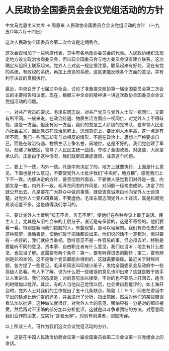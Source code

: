 # 人民政协全国委员会会议党组活动的方针

中文马克思主义文库 -> 周恩来
人民政协全国委员会会议党组活动的方针
（一九五○年六月十四日）

这次人民政协全国委员会第二次会议是定期例会。
 

这次会议增加了一些列席代表，其中有各地政协委员会的代表。人民政协组织法规定地方设立政治协商委员会，但以前全国委员会与地方委员会没有建立联系，这次确定从组织上联系起来。党外人士对这一规定很注意。联系起来有好处。现在有党的系统，有政权的系统，再加上政协的系统，这就更能反映各个方面的意见，并有利于决议的贯彻执行。

最近，中央召开了七届三中全会，讨论了准备提交政协第一届全国委员会第二次会议的主要报告和议案。现在，根据三中全会的精神讲一讲这次政协全国委员会会议党组活动的问题。

一、对共产党员的要求。毛泽东同志说，对共产党员与党外人士应一视同仁，又要有所不同。一般来说，在政治待遇、物质生活方面应一视同仁，对党外人士不得歧视，这是一方面。但还有另一方面，我们的党是工人阶级的先锋队，要率领人民走向社会主义，因此党员在政治见解上、思想意识上，要比别人水平高，这一点是有所不同。我们一些同志却有与此相反的情形，不是在政治上、思想上严格要求自己，而是在政治待遇、物质生活上争名誉，闹地位，这是不好的。我们党创建了军队，创建了解放区，领导了人民民主统一战线，夺取了全国政权。对这些，大家是承认的。正是由于这种情况，我们就更应谦虚谨慎，注意这个问题。

二、要上下一致，内外一致。凡是中央决定了的，地方上就要执行，上面是什么意见，下面也是什么意见，不要使党外人士批评我们"中央好，地方糟"，感觉我们上下不一致。内部决定的方针，要贯彻到外面去，不要使人感觉我们对外是一套，内部又是一套，内外不一致。毛泽东同志的作风是，对问题一经考虑成熟，决定了的就公开出去。凡是要在广大群众中做的事情，就应该真诚坦白地向党外人士谈清楚。对党外人士要和蔼真诚，不要虚伪。毛泽东同志同党外人士谈话，真是和同党员谈话差不多。这是值得我们学习的。

三、要让党外人士做到"知无不言，言无不尽"，使他们在各种会议上敢于说话。民主人士，尤其是从旧社会来的上层分子，说话是有保留的，这是不奇怪的。他们要看一看。特别是新同我们接触的人，有些观望，是可以理解的。我们有责任去打破这种观望，循循善诱，使他们敢于把话都说出来。他们说的话不一定都对，但只要有一点好的，我们就应当重视。愿听意见不是一件容易的事，但必须去听，特别是要能听不同的意见。资本家、自由职业者有什么意见，我们应当听；地主有什么想法，也应当了解。这需要有两个条件：第一，要有听得进去的胸怀；第二，要有辨别是非的本领。这不是每个党员都能办得到的，这就需要锻炼。最近关于财经问题，各方提了一些意见，毛泽东同志叫印成小册子，发给全国委员会及政府中一些高级人员看。有人不了解，说为什么把一些错误的意见也印出来？这就是敢于放手让人家讲话。我们的态度是：对的意见加以接受，不对的也不要马上打回去，适当的时候加以批评。其实，有的人当他自己觉悟以后，也会做自我批评的。如上海开会时，党外人士对我们的工作提出了五十几条缺点，陈毅〔１９４〕同志在讲话中举出的缺点比他们提的还多，并且进行了分析，指出原因，然后对他们的某些错误看法加以批评。这种做法就很好。对党外人士的意见，哪怕只有一分是对的都应接受，然后再对不正确的部分加以分析批评。这就是以斗争求团结的方法。对愿意同我们合作的朋友，应实行"言者无罪"。对别有阴谋者，则应揭穿。

以上所谈三点，可作为我们这次会议党组活动的方针。

＊　这是在中国人民政治协商会议第一届全国委员会第二次会议第一次党组会上的讲话。

